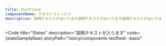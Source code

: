 ```yaml
---
title: TextField
componentName: テキストフィールド
description: 説明テキストがはいります説明テキストがはいります説明テキストがはいります説明テキストがはいります説明テキストがはいります説明テキストがはいります説明テキストがはいります説明テキストがはいります
---
```



<Code
  title="States"
  description="説明テキストが入ります"
  code={stateSampleRaw}
  storyPath="/story/components-textfield--basic"
>
  <StateSample client:load />
</Code>
